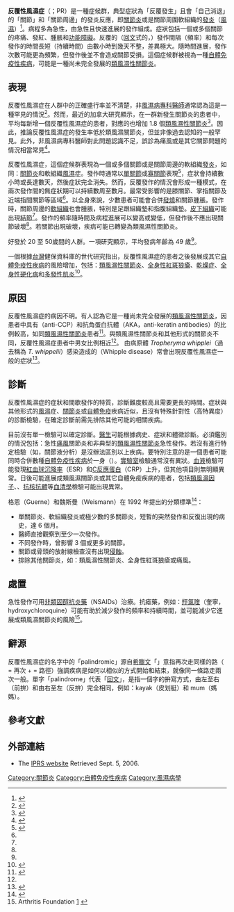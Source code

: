 {{noteTA|G1 = ME}}{{Medical}}

{{Infobox medical condition (new)
| name            = 反覆性風濕症<br/>Palindromic rheumatism（PR）
| synonyms        = 陣發性風濕症、復發性風濕症、回紋型風濕症
| image           = 
| caption         = 
| pronounce       = 
| field           = [[風濕病學|風濕病學]]
| symptoms        = 
| complications   = 
| onset           = 
| duration        = 
| types           = 
| causes          = 
| risks           = 
| diagnosis       = 
| differential    = 
| prevention      = 
| treatment       = 
| medication      = 
| prognosis       = 
| frequency       = 
| deaths          = 
}}

'''反覆性風濕症'''（{{lang-en|Palindromic Rheumatism}}；PR）是一種症候群，典型症狀為「反覆發生」且會「自己消退」的「關節」和「關節周邊」的發炎反應，即[[關節炎|關節炎]]或是關節周圍軟組織的[[發炎|發炎]]（[[風濕|風濕]]）<ref name=":0">{{Cite journal|last=Mankia|first=Kulveer|last2=Emery|first2=Paul|date=02 2017|title=What can palindromic rheumatism tell us?|url=https://www.ncbi.nlm.nih.gov/pubmed/29221602|journal=Best Practice & Research. Clinical Rheumatology|volume=31|issue=1|pages=90–98|doi=10.1016/j.berh.2017.09.014|issn=1532-1770|pmid=29221602}}</ref>。病程多為急性，由急性且快速進展的發作組成。症狀包括一個或多個關節的疼痛、發紅、腫脹和[[身心障礙|功能障礙]]。反覆的（[[回文|回文]]式的，{{lang-en|palindromic}}）發作間隔（頻率）和每次發作的時間長短（持續時間）由數小時到幾天不整，差異極大。隨時間進展，發作次數可能更為頻繁，但發作後並不會造成關節受損。這個症候群被視為一種[[自體免疫性疾病|自體免疫性疾病]]，可能是一種尚未完全發展的[[類風濕性關節炎|類風濕性關節炎]]。

==表現==
反覆性風濕症在人群中的正確盛行率並不清楚，非[[風濕病學#風濕病專科醫師|風濕病專科醫師]]通常認為這是一種罕見的情況<ref>{{Cite journal|last=Cabrera-Villalba|first=Sonia|last2=Sanmartí|first2=Raimon|date=2013-10|title=Palindromic rheumatism: a reappraisal|url=http://www.futuremedicine.com/doi/abs/10.2217/ijr.13.51|journal=International Journal of Clinical Rheumatology|language=en|volume=8|issue=5|pages=569–577|doi=10.2217/ijr.13.51|issn=1758-4272}}{{Dead link|date=2020年3月 |bot=InternetArchiveBot |fix-attempted=yes }}</ref>。然而，最近的加拿大研究顯示，在一群新發生關節炎的患者中，平均每新增一個反覆性風濕症的患者，對應的也增加 1.8 個[[類風濕性關節炎|類風濕性關節炎]]<ref name=":1">{{Cite journal|last=Powell|first=Anne|last2=Davis|first2=Paul|last3=Jones|first3=Niall|last4=Russell|first4=Anthony S.|date=2008-06|title=Palindromic rheumatism is a common disease: comparison of new-onset palindromic rheumatism compared to new-onset rheumatoid arthritis in a 2-year cohort of patients|url=https://www.ncbi.nlm.nih.gov/pubmed/18412310|journal=The Journal of Rheumatology|volume=35|issue=6|pages=992–994|issn=0315-162X|pmid=18412310|access-date=2020-01-05|archive-date=2016-09-20|archive-url=https://web.archive.org/web/20160920043322/http://www.ncbi.nlm.nih.gov/pubmed/18412310|dead-url=no}}</ref>。因此，推論反覆性風濕症的發生率低於類風濕關節炎，但並非像過去認知的一般罕見。此外，非風濕病專科醫師對此問題認識不足，誤診為痛風或是其它關節問題的情況相當常見<ref>{{Cite web|title=易被誤診的反覆發作性風濕症|url=http://www.raag.org.tw/information_view.php?guid=6f95d974-29ec-11e0-8f50-0016e6676417&page=5|accessdate=2020-01-05|author=劉明輝|date=2011-01-27|format=|publisher=中華民國類風濕性關節炎之友協會|language=zh-hant}}{{Dead link|date=2020年3月 |bot=InternetArchiveBot |fix-attempted=yes }}</ref>。

反覆性風濕症，這個症候群表現為一個或多個關節或是關節周邊的軟組織[[發炎|發炎]]，如同：[[關節炎|關節炎]]和軟組織[[風濕|風濕]]症。發作時通常以[[單關節炎|單關節]]或[[寡關節炎|寡關節]]表現<ref name=":2">{{Cite journal|last=Khabbazi|first=Alireza|last2=Hajialiloo|first2=Mehrzad|last3=Kolahi|first3=Sousan|last4=Soroosh|first4=Mohsen|last5=Esalatmanesh|first5=Kamal|last6=Sharif|first6=Sakinehkhatoon|date=2012-08|title=A multicenter study of clinical and laboratory findings of palindromic rheumatism in Iran|url=https://www.ncbi.nlm.nih.gov/pubmed/22898224|journal=International Journal of Rheumatic Diseases|volume=15|issue=4|pages=427–430|doi=10.1111/j.1756-185X.2012.01739.x|issn=1756-185X|pmid=22898224}}</ref>，症狀會持續數小時或長達數天，然後症狀完全消失。然而，反覆發作的情況會形成一種模式，在兩次發作間的無症狀期可以持續數周至數月。最常受影響的是膝關節、掌指關節及近端指間關節等區域<ref name=":2" />。以全身來說，少數患者可能會合併[[發燒|發燒]]和關節腫脹。發作時，關節周邊的[[軟組織|軟組織]]也會腫脹，特別是足跟組織墊和指腹組織墊。[[皮下組織|皮下組織]]可能出現[[結節|結節]]<ref name=":0" />。發作的頻率隨時間及病程進展可以變高或變低，但發作後不應出現關節破壞<ref name=":0" />。若關節出現破壞，疾病可能已轉變為類風濕性關節炎。

好發於 20 至 50歲間的人群。一項研究顯示，平均發病年齡為 49 歲<ref name=":1" />。

一個根據[[台灣|台灣]]健保資料庫的世代研究指出，反覆性風濕症的患者之後發展成其它[[自體免疫性疾病|自體免疫性疾病]]的風險增加，包括：[[類風濕性關節炎|類風濕性關節炎]]、[[全身性紅斑狼瘡|全身性紅斑狼瘡]]、[[乾燥症|乾燥症]]、[[硬皮病|全身性硬化病]]和[[肌炎|多發性肌炎]]<ref>{{Cite journal|last=Chen|first=Hsin-Hua|last2=Chao|first2=Wen-Cheng|last3=Liao|first3=Tsai-Ling|last4=Lin|first4=Ching-Heng|last5=Chen|first5=Der-Yuan|date=2018|title=Risk of autoimmune rheumatic diseases in patients with palindromic rheumatism: A nationwide, population-based, cohort study|url=https://www.ncbi.nlm.nih.gov/pubmed/30048527|journal=PloS One|volume=13|issue=7|pages=e0201340|doi=10.1371/journal.pone.0201340|issn=1932-6203|pmc=6062130|pmid=30048527}}</ref>。

==原因==
反覆性風濕症的病因不明。有人認為它是一種尚未完全發展的[[類風濕性關節炎|類風濕性關節炎]]，因患者中具有{{tsl|en|Anti-citrullinated protein antibody|抗環瓜氨酸肽抗體}}（anti-CCP）和抗角蛋白抗體（AKA，anti-keratin antibodies）的比例較高，如同[[類風濕性關節炎|類風濕性關節炎]]患者<ref name="pmid12730510">{{cite journal |author=Salvador G |title=Prevalence and clinical significance of anti-cyclic citrullinated peptide and antikeratin antibodies in palindromic rheumatism. An abortive form of rheumatoid arthritis? |journal=Rheumatology (Oxford) |volume=42 |issue=8 |pages=972–5 |date=August 2003 |pmid=12730510 |doi=10.1093/rheumatology/keg268 |url=http://rheumatology.oxfordjournals.org/cgi/pmidlookup?view=long&pmid=12730510 |name-list-format=vanc |author2=Gomez A |author3=Vinas O |display-authors=etal |access-date=2010-04-18 |archive-date=2020-03-12 |archive-url=https://web.archive.org/web/20200312061017/https://academic.oup.com/rheumatology |dead-url=yes }}</ref>。與類風濕性關節炎和其他形式的關節炎不同，反覆性風濕症患者中男女比例相近<ref name=":1" />。 由病原體 ''Tropheryma whipplei''（過去稱為 ''T. whippelii''）感染造成的{{tsl|en|Whipple disease|惠氏病}}（Whipple disease）常會出現反覆性風濕症一般的症狀<ref>{{Cite journal|last=Krol|first=Charlotte G.|last2=de Meijer|first2=Paul H. E. M.|date=2013-08|title=Palindromic rheumatism: consider Whipple's disease|url=https://www.ncbi.nlm.nih.gov/pubmed/23992271|journal=International Journal of Rheumatic Diseases|volume=16|issue=4|pages=475–476|doi=10.1111/1756-185X.12084|issn=1756-185X|pmid=23992271}}</ref>。

== 診斷 ==
反覆性風濕症的症狀和間歇發作的特質，診斷難度較高且需要更長的時間。症狀與其他形式的[[風濕|風濕]]症、[[關節炎|關節炎]]或[[自體免疫|自體免疫]]疾病近似，且沒有特殊針對性（高特異度）的診斷檢驗，在確定診斷前需先排除其他可能的相關疾病。

目前沒有單一檢驗可以確定診斷。[[醫生|醫生]]可能根據病史、症狀和體徵診斷。必須鑑別的情況包括：急性[[痛風|痛風]]關節炎和非典型的[[類風濕性關節炎|類風濕性關節炎]]急性發作。若沒有進行特定檢驗（如，關節液分析）是沒辦法區別以上疾病。要特別注意的是一個患者可能同時合併數種[[自體免疫性疾病|自體免疫性疾病]]於一身（{{tsl|en|Overlap syndrome|重疊症候群}}）。[[實驗室|實驗室]]檢驗通常沒有異狀。[[血液|血液]]檢驗可能發現[[紅血球沉降率|紅血球沉降率]]（ESR）和[[C反應蛋白|C反應蛋白]]（CRP）上升，但其他項目則無明顯異常。日後可能進展成類風濕關節炎或其它自體免疫疾病的患者，包括[[類風濕因子|類風濕因子]]、{{tsl|en|Anti-citrullinated protein antibody|抗環瓜氨酸肽抗體}}、[[抗核抗體|抗核抗體]]等[[血清學|血清學]]檢驗可能出現異常。

格恩（Guerne）和魏斯曼（Weismann）在 1992 年提出的分類標準<ref>{{Cite journal|last=Guerne|first=P. A.|last2=Weisman|first2=M. H.|date=1992-10|title=Palindromic rheumatism: part of or apart from the spectrum of rheumatoid arthritis|url=https://www.ncbi.nlm.nih.gov/pubmed/1341421|journal=The American Journal of Medicine|volume=93|issue=4|pages=451–460|doi=10.1016/0002-9343(92)90177-d|issn=0002-9343|pmid=1341421|access-date=2020-01-05|archive-date=2010-08-19|archive-url=https://web.archive.org/web/20100819121415/http://www.ncbi.nlm.nih.gov/pubmed/1341421|dead-url=no}}</ref>：
* 單關節炎、軟組織發炎或極少數的多關節炎，短暫的突然發作和反復出現的病史，達 6 個月。
* 醫師直接觀察到至少一次發作。
* 不同發作時，曾影響 3 個或更多的關節。
* 關節或骨頭的放射線檢查沒有出現[[骨頭侵蝕|侵蝕]]。
* 排除其他關節炎，如：類風濕性關節炎、全身性紅斑狼瘡或痛風。

==處置==
急性發作可用[[非類固醇抗炎藥|非類固醇抗炎藥]]（NSAIDs）治療。抗瘧藥，例如：[[羟氯喹|羥氯喹]]（奎寧，hydroxychloroquine）可能有助於減少發作的頻率和持續時間，並可能減少它進展成類風濕關節炎的風險<ref>Arthritis Foundation [https://www.arthritis.org/about-arthritis/types/palindromic-rheumatism/] {{Wayback|url=https://www.arthritis.org/about-arthritis/types/palindromic-rheumatism/ |date=20191231155942 }}</ref>。

==辭源==
反覆性風濕症的名字中的「palindromic」源自[[希臘文|希臘文]]「{{lang|el|palindromos}}」意指再次走同樣的路（{{lang|el|palin}} = 再次 + {{lang|el|dromos}} = 路徑）強調疾病是如何以相似的方式開始和結束，就像同一條路走兩次一般。單字「palindrome」代表「[[回文|回文]]」，是指一個字的拚寫方式，由左至右（前拚）和由右至左（反拚）完全相同，例如：kayak（皮划艇）和 mum（媽媽）。

==參考文獻==
{{reflist|2}}

==外部連結==
{{Medical resources
|  DiseasesDB      = 9508  
|  ICD10           = {{ICD10|M|12|3|m|05}}  
|  ICD9            = {{ICD9|719.3}}  
|  ICDO            =  
|  OMIM            =  
|  MedlinePlus     =  
|  eMedicineSubj   =  
|  eMedicineTopic  =  
|  MeshID          = 
}}
* The [http://www.palindromicrheumatism.org IPRS website]{{Wayback|url=http://www.palindromicrheumatism.org/ |date=20200803210849 }} Retrieved Sept. 5, 2006.

{{關節病變和相關疾病}}

[[Category:關節炎|Category:關節炎]]
[[Category:自體免疫性疾病|Category:自體免疫性疾病]]
[[Category:風濕病學|Category:風濕病學]]